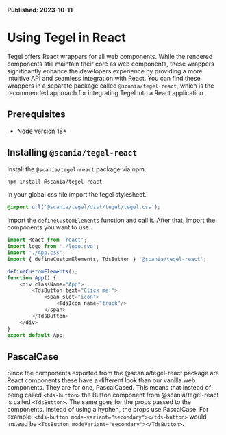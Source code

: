 
<Meta title="Installation/React" />

**Published: 2023-10-11**

# Using Tegel in React

Tegel offers React wrappers for all web components. While the rendered components still maintain their core as web components, these wrappers significantly enhance the developers experience by providing a more intuitive API and seamless integration with React. You can find these wrappers in a separate package called `@scania/tegel-react`, which is the recommended approach for integrating Tegel into a React application.

## Prerequisites

- Node version 18+

## Installing `@scania/tegel-react`

Install the `@scania/tegel-react` package via npm.

```bash
npm install @scania/tegel-react
```

In your global css file import the tegel stylesheet.

```css
@import url('@scania/tegel/dist/tegel/tegel.css');
```

Import the `defineCustomElements` function and call it. After that, import the components you want to use.

```typescript
import React from 'react';
import logo from './logo.svg';
import './App.css';
import { defineCustomElements, TdsButton } '@scania/tegel-react';

defineCustomElements();
function App() {
    <div className="App">
        <TdsButton text="Click me!">
            <span slot="icon">
                <TdsIcon name="truck"/>
            </span>
        </TdsButton>
    </div>
}
export default App;
```

## PascalCase

Since the components exported from the @scania/tegel-react package are React components these have a different look than our vanilla web components. They are for one, PascalCased. This means that instead of being called `<tds-button>` the Button component from @scania/tegel-react is called `<TdsButton>`. The same goes for the props passed to the components. Instead of using a hyphen, the props use PascalCase. For example: `<tds-button mode-variant="secondary"></tds-button>` would instead be `<TdsButton modeVariant="secondary"></TdsButton>`.
